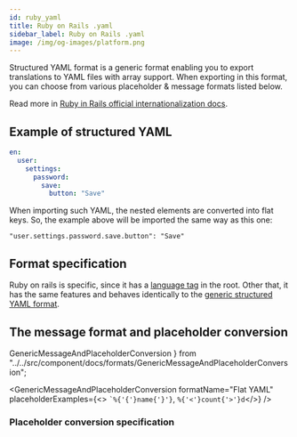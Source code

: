 ```yaml
---
id: ruby_yaml
title: Ruby on Rails .yaml
sidebar_label: Ruby on Rails .yaml
image: /img/og-images/platform.png
---
```


Structured YAML format is a generic format enabling you to export translations to YAML files with array support.
When exporting in this format, you can choose from various placeholder & message formats listed below.

Read more in [Ruby in Rails official internationalization docs](https://guides.rubyonrails.org/i18n.html).

## Example of structured YAML

```yaml title="en.yaml"
en:
  user:
    settings:
      password:
        save:
          button: "Save"
```

When importing such YAML, the nested elements are converted into flat keys. So, the example above will be imported the
same way as this one:
```
"user.settings.password.save.button": "Save"
```

## Format specification
Ruby on rails is specific, since it has a
[language tag](/platform/projects_and_organizations/languages#the-bcp-47-language-tag) in the root. Other that, it has
the same features and behaves identically to the [generic structured YAML format](/platform/formats/structured_yaml).


## The message format and placeholder conversion

  GenericMessageAndPlaceholderConversion
} from "../../src/component/docs/formats/GenericMessageAndPlaceholderConversion";


<GenericMessageAndPlaceholderConversion formatName="Flat YAML"
                                        placeholderExamples={<>
                                          <code>`%{'{'}name{'}'}</code>, <code>%{'<'}count{'>'}d</code></>} />

### Placeholder conversion specification

<RubyPlaceholders />


<Importing />
